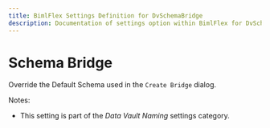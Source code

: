 ```yaml
---
title: BimlFlex Settings Definition for DvSchemaBridge
description: Documentation of settings option within BimlFlex for DvSchemaBridge
---
```

<head>
  <meta name="varigenceProduct" content="BimlFlex"></meta>
  <meta name="varigenceArticleType" content="Reference"></meta>
</head>

# Schema Bridge

Override the Default Schema used in the `Create Bridge` dialog.

Notes:

* This setting is part of the *Data Vault Naming* settings category.

